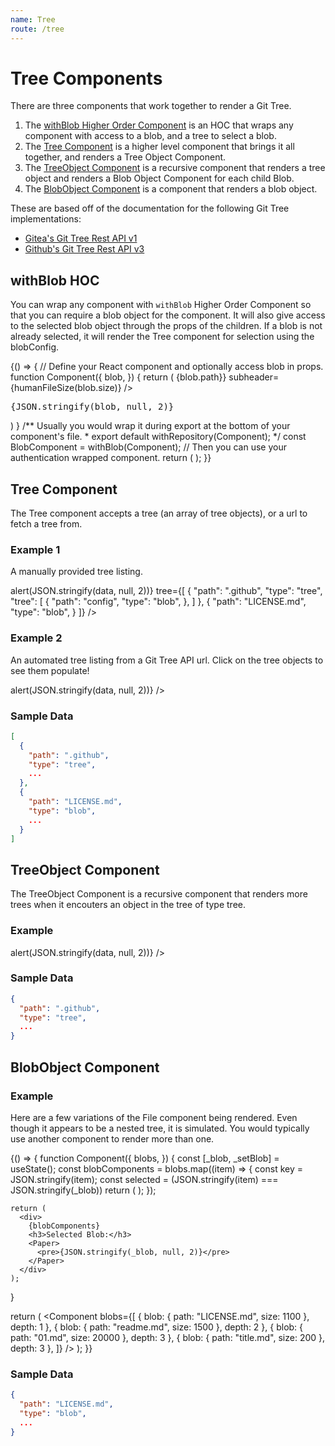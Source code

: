 ```yaml
---
name: Tree
route: /tree
---
```



# Tree Components

There are three components that work together to render a Git Tree.

1. The [withBlob Higher Order Component](/tree#withblob-hoc)  is an HOC that wraps any component with access to a blob, and a tree to select a blob. 
1. The [Tree Component](/tree#tree-component) is a higher level component that brings it all together, and renders a Tree Object Component.
1. The [TreeObject Component](/tree#treeobject-component) is a recursive component that renders a tree object and renders a Blob Object Component for each child Blob.
1. The [BlobObject Component](/tree#blobobject-component) is a component that renders a blob object.

These are based off of the documentation for the following Git Tree implementations:
- <a href='https://try.gitea.io/api/swagger#/repository/GetTree' target='_blank'>Gitea's Git Tree Rest API v1</a>
- <a href='https://developer.github.com/v3/git/trees/' target='_blank'>Github's Git Tree Rest API v3</a>

## withBlob HOC

You can wrap any component with `withBlob` Higher Order Component so that you can require a blob object for the component.
It will also give access to the selected blob object through the props of the children.
If a blob is not already selected, it will render the Tree component for selection using the blobConfig.

<Playground>
{() => {
  // Define your React component and optionally access blob in props.
  function Component({
    blob,
  }) {
    return (
      <Card>
        <CardHeader title={<strong>{blob.path}</strong>} subheader={humanFileSize(blob.size)} />
        <CardContent>
          <pre>{JSON.stringify(blob, null, 2)}</pre>
        </CardContent>
      </Card>
    )
  }
  /** Usually you would wrap it during export at the bottom of your component's file.
   *  export default withRepository(Component);
   */
  const BlobComponent = withBlob(Component);
  // Then you can use your authentication wrapped component.
  return (
    <Paper>
      <BlobComponent
        //** Pass any props as you normally would. */
        blobConfig={{
          url:"https://bg.door43.org/api/v1/repos/unfoldingWord/en_ta/git/trees/master",
        }}
        /** Pass a previously returned repository object to skip authentication form.
          repository={repository}
          */
      />
    </Paper>
  );
}}
</Playground>

<Props of={withBlob} />

## Tree Component

The Tree component accepts a tree (an array of tree objects),
or a url to fetch a tree from.

### Example 1

A manually provided tree listing.

<Playground>
<Paper>
  <Tree
    selected
    onBlob={(data) => alert(JSON.stringify(data, null, 2))}
    tree={[
      {
        "path": ".github",
        "type": "tree",
        "tree": [
          {
            "path": "config",
            "type": "blob",
          },
        ]
      },
      {
        "path": "LICENSE.md",
        "type": "blob",
      }
    ]}
  />
</Paper>
</Playground>

### Example 2

An automated tree listing from a Git Tree API url. Click on the tree objects to see them populate!

<Playground>
<Paper>
  <Tree
    selected
    url="https://api.github.com/repos/unfoldingword-box3/git-file-explorer/git/trees/748bc59ef4d5ac9bbacbe6f3d3f3604775540fee"
    onBlob={(data) => alert(JSON.stringify(data, null, 2))}
  />
</Paper>
</Playground>

<Props of={Tree} />


### Sample Data
```json
[
  {
    "path": ".github",
    "type": "tree",
    ...
  },
  {
    "path": "LICENSE.md",
    "type": "blob",
    ...
  }
]
```


## TreeObject Component

The TreeObject Component is a recursive component that renders more trees
when it encouters an object in the tree of type tree.

### Example

<Playground>
<Paper>
  <TreeObject
    path=""
    type="tree"
    selected
    pathSelected="LICENSE.md"
    tree={[
      {
        "path": ".github",
        "type": "tree"
      },
      {
        "path": "content",
        "type": "tree"
      },
      {
        "path": "LICENSE.md",
        "type": "blob"
      },
      {
        "path": "README.md",
        "type": "blob"
      },
    ]}
    onBlob={(data) => alert(JSON.stringify(data, null, 2))}
  />
</Paper>
</Playground>

<Props of={TreeObject} />

### Sample Data
```json
{
  "path": ".github",
  "type": "tree",
  ...
}
```


## BlobObject Component

### Example
Here are a few variations of the File component being rendered.
Even though it appears to be a nested tree, it is simulated.
You would typically use another component to render more than one.

<Playground>
{() => {
  function Component({
    blobs,
  }) {
    const [_blob, _setBlob] = useState();
    const blobComponents = blobs.map((item) => {
      const key = JSON.stringify(item);
      const selected = (JSON.stringify(item) === JSON.stringify(_blob))
      return (
        <Paper key={key} style={{margin: '1em 0'}}>
          <BlobObject
            blob={item.blob}
            selected={selected}
            onBlob={_setBlob}
          />
        </Paper>
      );
    });

    return (
      <div>
        {blobComponents}
        <h3>Selected Blob:</h3>
        <Paper>
          <pre>{JSON.stringify(_blob, null, 2)}</pre>
        </Paper>
      </div>
    );
  }

  return (
    <Component
      blobs={[
        { blob: { path: "LICENSE.md", size: 1100 }, depth: 1 },
        { blob: { path: "readme.md", size: 1500 }, depth: 2 },
        { blob: { path: "01.md", size: 20000 }, depth: 3 },
        { blob: { path: "title.md", size: 200 }, depth: 3 },
      ]}
    />
  );
}}
</Playground>

<Props of={BlobObject} />

### Sample Data
```json
{
  "path": "LICENSE.md",
  "type": "blob",
  ...
}
```
